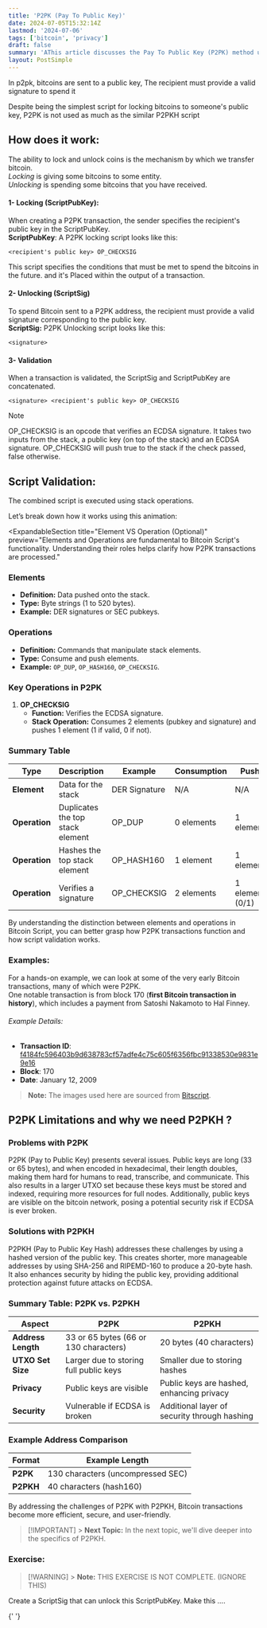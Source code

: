 ```yaml
---
title: 'P2PK (Pay To Public Key)'
date: 2024-07-05T15:32:14Z
lastmod: '2024-07-06'
tags: ['bitcoin', 'privacy']
draft: false
summary: 'AThis article discusses the Pay To Public Key (P2PK) method used in Bitcoin transactions, highlighting its role in enhancing user privacy and security. Includes practical code examples and deep insights into its operation within the Bitcoin protocol.'
layout: PostSimple
---
```


In p2pk, bitcoins are sent to a public key,
The recipient must provide a valid signature to spend it

Despite being the simplest script for locking bitcoins to someone's public key, P2PK is not used as much as the similar P2PKH script

## How does it work:

The ability to lock and unlock coins is the mechanism by which we transfer bitcoin.  
*Locking* is giving some bitcoins to some entity.  
*Unlocking* is spending some bitcoins that you have received.

<SvgDisplay src="/script-visualizer/lock_unlock2.svg" width="70%" height="auto" />

#### 1- Locking (ScriptPubKey):

When creating a P2PK transaction, the sender specifies the recipient's public key in the ScriptPubKey.  
**ScriptPubKey**: A P2PK locking script looks like this:

```
<recipient's public key> OP_CHECKSIG
```

This script specifies the conditions that must be met to spend the bitcoins in the future.
and it's Placed within the output of a transaction.

#### 2- Unlocking (ScriptSig)

To spend Bitcoin sent to a P2PK address, the recipient must provide a valid signature corresponding to the public key.  
**ScriptSig:** P2PK Unlocking script looks like this:

```
<signature>
```

#### 3- Validation

When a transaction is validated, the ScriptSig and ScriptPubKey are concatenated.

```
<signature> <recipient's public key> OP_CHECKSIG
```

> [!NOTE]
> OP_CHECKSIG is an opcode that verifies an ECDSA signature. It takes two inputs from the stack, a public key (on top of the stack) and an ECDSA signature. OP_CHECKSIG will push true to the stack if the check passed, false otherwise.

## Script Validation:

The combined script is executed using stack operations.

Let’s break down how it works using this animation:

<ScriptStackVisualizer type="p2pk"></ScriptStackVisualizer>

<ExpandableSection
  title="Element VS Operation (Optional)"
  preview="Elements and Operations are fundamental to Bitcoin Script's functionality. Understanding their roles helps clarify how P2PK transactions are processed."
>
### Elements

- **Definition:** Data pushed onto the stack.
- **Type:** Byte strings (1 to 520 bytes).
- **Example:** DER signatures or SEC pubkeys.

### Operations

- **Definition:** Commands that manipulate stack elements.
- **Type:** Consume and push elements.
- **Example:** `OP_DUP`, `OP_HASH160`, `OP_CHECKSIG`.

### Key Operations in P2PK

1. **OP_CHECKSIG**
   - **Function:** Verifies the ECDSA signature.
   - **Stack Operation:** Consumes 2 elements (pubkey and signature) and pushes 1 element (1 if valid, 0 if not).

### Summary Table

| Type          | Description                      | Example       | Consumption | Push            |
| ------------- | -------------------------------- | ------------- | ----------- | --------------- |
| **Element**   | Data for the stack               | DER Signature | N/A         | N/A             |
| **Operation** | Duplicates the top stack element | OP_DUP        | 0 elements  | 1 element       |
| **Operation** | Hashes the top stack element     | OP_HASH160    | 1 element   | 1 element       |
| **Operation** | Verifies a signature             | OP_CHECKSIG   | 2 elements  | 1 element (0/1) |

By understanding the distinction between elements and operations in Bitcoin Script, you can better grasp how P2PK transactions function and how script validation works.

</ExpandableSection>

### Examples:

For a hands-on example, we can look at some of the very early Bitcoin transactions, many of which were P2PK.  
One notable transaction is from block 170 (**first Bitcoin transaction in history**), which includes a payment from Satoshi Nakamoto to Hal Finney.

###### Example Details:

- **Transaction ID**: [f4184fc596403b9d638783cf57adfe4c75c605f6356fbc91338530e9831e9e16](https://mempool.space/tx/f4184fc596403b9d638783cf57adfe4c75c605f6356fbc91338530e9831e9e16)
- **Block**: 170
- **Date**: January 12, 2009

<TransactionSerializer type="p2pk"></TransactionSerializer>

> **Note:** The images used here are sourced from [Bitscript](https://www.bitscript.app/home?env=MAINNET).

## P2PK Limitations and why we need P2PKH ?

### Problems with P2PK

P2PK (Pay to Public Key) presents several issues. Public keys are long (33 or 65 bytes), and when encoded in hexadecimal, their length doubles, making them hard for humans to read, transcribe, and communicate. This also results in a larger UTXO set because these keys must be stored and indexed, requiring more resources for full nodes. Additionally, public keys are visible on the bitcoin network, posing a potential security risk if ECDSA is ever broken.

### Solutions with P2PKH

P2PKH (Pay to Public Key Hash) addresses these challenges by using a hashed version of the public key. This creates shorter, more manageable addresses by using SHA-256 and RIPEMD-160 to produce a 20-byte hash. It also enhances security by hiding the public key, providing additional protection against future attacks on ECDSA.

### Summary Table: P2PK vs. P2PKH

| Aspect             | P2PK                                   | P2PKH                                        |
| ------------------ | -------------------------------------- | -------------------------------------------- |
| **Address Length** | 33 or 65 bytes (66 or 130 characters)  | 20 bytes (40 characters)                     |
| **UTXO Set Size**  | Larger due to storing full public keys | Smaller due to storing hashes                |
| **Privacy**        | Public keys are visible                | Public keys are hashed, enhancing privacy    |
| **Security**       | Vulnerable if ECDSA is broken          | Additional layer of security through hashing |

### Example Address Comparison

| Format    | Example Length                    |
| --------- | --------------------------------- |
| **P2PK**  | 130 characters (uncompressed SEC) |
| **P2PKH** | 40 characters (hash160)           |

By addressing the challenges of P2PK with P2PKH, Bitcoin transactions become more efficient, secure, and user-friendly.

> [!IMPORTANT] > **Next Topic:** In the next topic, we'll dive deeper into the specifics of P2PKH.

### Exercise:

> [!WARNING] > **Note:** THIS EXERCISE IS NOT COMPLETE. (IGNORE THIS)

Create a ScriptSig that can unlock this ScriptPubKey. Make this ....

{' '}

<CodeEditor
  src="https://codesandbox.io/p/devbox/p2pkh-lvfxrl?embed=1&file=%2Fmain.py"
  title="P2PKH Code Example"
/>
